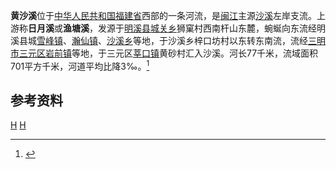 '''黄沙溪'''位于[[中华人民共和国|中华人民共和国]][[福建省|福建省]]西部的一条河流，是[[闽江|闽江]]主源[[沙溪_(闽江)|沙溪]]左岸支流。上游称'''日月溪'''或'''渔塘溪'''，发源于[[明溪县|明溪县]][[城关乡_(明溪县)|城关乡]]狮窠村西南杆山东麓，蜿蜒向东流经明溪县城[[雪峰镇_(明溪县)|雪峰镇]]、[[瀚仙镇|瀚仙镇]]、[[沙溪乡_(明溪县)|沙溪乡]]等地，于沙溪乡梓口坊村以东转东南流，流经[[三明市|三明市]][[三元区|三元区]][[岩前镇_(三明市)|岩前镇]]等地，于三元区[[莘口镇|莘口镇]]黄砂村汇入沙溪。河长77千米，流域面积701平方千米，河道平均比降3‰。<ref name="中国河湖大典">{{cite book zh |author=《[[中国河湖大典|中国河湖大典]]》编纂委员会 |title=《中国河湖大典·东南诸河、台湾卷》 |format=M |edition=1 |location=北京 |publisher=中国水利水电出版社 |date=2014年12月 |pages=81页 |id= ISBN 978-7-5170-2765-2}}</ref>

==参考资料==
{{reflist}}
{{China-river-stub}}

[[Category:福建河流|H]]
[[Category:闽江|H]]
